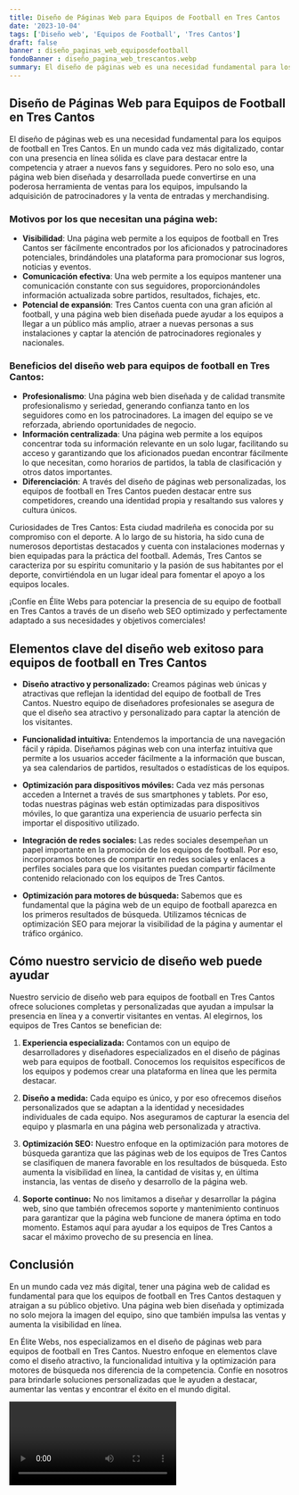 ```yaml
---
title: Diseño de Páginas Web para Equipos de Football en Tres Cantos
date: '2023-10-04'
tags: ['Diseño web', 'Equipos de Football', 'Tres Cantos']
draft: false
banner : diseño_paginas_web_equiposdefootball
fondoBanner : diseño_pagina_web_trescantos.webp
summary: El diseño de páginas web es una necesidad fundamental para los equipos de football en Tres Cantos. En un mundo cada vez más digitalizado, contar con una presencia en línea sólida es clave para destacar entre la competencia y atraer a nuevos fans y seguidores. Pero no solo eso, una página web bien diseñada y desarrollada puede convertirse en una poderosa herramienta de ventas para los equipos, impulsando la adquisición de patrocinadores y la venta de entradas y merchandising.
---
```


## Diseño de Páginas Web para Equipos de Football en Tres Cantos

El diseño de páginas web es una necesidad fundamental para los equipos de football en Tres Cantos. En un mundo cada vez más digitalizado, contar con una presencia en línea sólida es clave para destacar entre la competencia y atraer a nuevos fans y seguidores. Pero no solo eso, una página web bien diseñada y desarrollada puede convertirse en una poderosa herramienta de ventas para los equipos, impulsando la adquisición de patrocinadores y la venta de entradas y merchandising.

### Motivos por los que necesitan una página web:

- **Visibilidad**: Una página web permite a los equipos de football en Tres Cantos ser fácilmente encontrados por los aficionados y patrocinadores potenciales, brindándoles una plataforma para promocionar sus logros, noticias y eventos.
- **Comunicación efectiva**: Una web permite a los equipos mantener una comunicación constante con sus seguidores, proporcionándoles información actualizada sobre partidos, resultados, fichajes, etc.
- **Potencial de expansión**: Tres Cantos cuenta con una gran afición al football, y una página web bien diseñada puede ayudar a los equipos a llegar a un público más amplio, atraer a nuevas personas a sus instalaciones y captar la atención de patrocinadores regionales y nacionales.

### Beneficios del diseño web para equipos de football en Tres Cantos:

- **Profesionalismo**: Una página web bien diseñada y de calidad transmite profesionalismo y seriedad, generando confianza tanto en los seguidores como en los patrocinadores. La imagen del equipo se ve reforzada, abriendo oportunidades de negocio.
- **Información centralizada**: Una página web permite a los equipos concentrar toda su información relevante en un solo lugar, facilitando su acceso y garantizando que los aficionados puedan encontrar fácilmente lo que necesitan, como horarios de partidos, la tabla de clasificación y otros datos importantes.
- **Diferenciación**: A través del diseño de páginas web personalizadas, los equipos de football en Tres Cantos pueden destacar entre sus competidores, creando una identidad propia y resaltando sus valores y cultura únicos.

Curiosidades de Tres Cantos: Esta ciudad madrileña es conocida por su compromiso con el deporte. A lo largo de su historia, ha sido cuna de numerosos deportistas destacados y cuenta con instalaciones modernas y bien equipadas para la práctica del football. Además, Tres Cantos se caracteriza por su espíritu comunitario y la pasión de sus habitantes por el deporte, convirtiéndola en un lugar ideal para fomentar el apoyo a los equipos locales.

¡Confíe en Élite Webs para potenciar la presencia de su equipo de football en Tres Cantos a través de un diseño web SEO optimizado y perfectamente adaptado a sus necesidades y objetivos comerciales!

<GifSeo />

<Cta />

## Elementos clave del diseño web exitoso para equipos de football en Tres Cantos

- **Diseño atractivo y personalizado:** Creamos páginas web únicas y atractivas que reflejan la identidad del equipo de football de Tres Cantos. Nuestro equipo de diseñadores profesionales se asegura de que el diseño sea atractivo y personalizado para captar la atención de los visitantes.

- **Funcionalidad intuitiva:** Entendemos la importancia de una navegación fácil y rápida. Diseñamos páginas web con una interfaz intuitiva que permite a los usuarios acceder fácilmente a la información que buscan, ya sea calendarios de partidos, resultados o estadísticas de los equipos.

- **Optimización para dispositivos móviles:** Cada vez más personas acceden a Internet a través de sus smartphones y tablets. Por eso, todas nuestras páginas web están optimizadas para dispositivos móviles, lo que garantiza una experiencia de usuario perfecta sin importar el dispositivo utilizado.

- **Integración de redes sociales:** Las redes sociales desempeñan un papel importante en la promoción de los equipos de football. Por eso, incorporamos botones de compartir en redes sociales y enlaces a perfiles sociales para que los visitantes puedan compartir fácilmente contenido relacionado con los equipos de Tres Cantos.

- **Optimización para motores de búsqueda:** Sabemos que es fundamental que la página web de un equipo de football aparezca en los primeros resultados de búsqueda. Utilizamos técnicas de optimización SEO para mejorar la visibilidad de la página y aumentar el tráfico orgánico.

## Cómo nuestro servicio de diseño web puede ayudar

Nuestro servicio de diseño web para equipos de football en Tres Cantos ofrece soluciones completas y personalizadas que ayudan a impulsar la presencia en línea y a convertir visitantes en ventas. Al elegirnos, los equipos de Tres Cantos se benefician de:

1. **Experiencia especializada:** Contamos con un equipo de desarrolladores y diseñadores especializados en el diseño de páginas web para equipos de football. Conocemos los requisitos específicos de los equipos y podemos crear una plataforma en línea que les permita destacar.

2. **Diseño a medida:** Cada equipo es único, y por eso ofrecemos diseños personalizados que se adaptan a la identidad y necesidades individuales de cada equipo. Nos aseguramos de capturar la esencia del equipo y plasmarla en una página web personalizada y atractiva.

3. **Optimización SEO:** Nuestro enfoque en la optimización para motores de búsqueda garantiza que las páginas web de los equipos de Tres Cantos se clasifiquen de manera favorable en los resultados de búsqueda. Esto aumenta la visibilidad en línea, la cantidad de visitas y, en última instancia, las ventas de diseño y desarrollo de la página web.

4. **Soporte continuo:** No nos limitamos a diseñar y desarrollar la página web, sino que también ofrecemos soporte y mantenimiento continuos para garantizar que la página web funcione de manera óptima en todo momento. Estamos aquí para ayudar a los equipos de Tres Cantos a sacar el máximo provecho de su presencia en línea.

## Conclusión

En un mundo cada vez más digital, tener una página web de calidad es fundamental para que los equipos de football en Tres Cantos destaquen y atraigan a su público objetivo. Una página web bien diseñada y optimizada no solo mejora la imagen del equipo, sino que también impulsa las ventas y aumenta la visibilidad en línea.

En Élite Webs, nos especializamos en el diseño de páginas web para equipos de football en Tres Cantos. Nuestro enfoque en elementos clave como el diseño atractivo, la funcionalidad intuitiva y la optimización para motores de búsqueda nos diferencia de la competencia. Confíe en nosotros para brindarle soluciones personalizadas que le ayuden a destacar, aumentar las ventas y encontrar el éxito en el mundo digital.

<Video />

<CtaBot job='Equipos de Football' city='Tres Cantos'/>

<Gmaps query='Tres Cantos+españa+maps' />